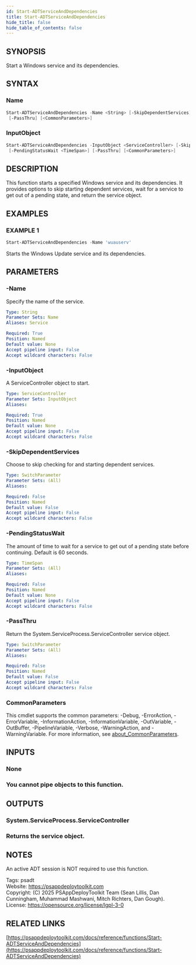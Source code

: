 ```yaml
---
id: Start-ADTServiceAndDependencies
title: Start-ADTServiceAndDependencies
hide_title: false
hide_table_of_contents: false
---
```


## SYNOPSIS

Start a Windows service and its dependencies.

## SYNTAX

### Name

```powershell
Start-ADTServiceAndDependencies -Name <String> [-SkipDependentServices] [-PendingStatusWait <TimeSpan>]
 [-PassThru] [<CommonParameters>]
```

### InputObject

```powershell
Start-ADTServiceAndDependencies -InputObject <ServiceController> [-SkipDependentServices]
 [-PendingStatusWait <TimeSpan>] [-PassThru] [<CommonParameters>]
```

## DESCRIPTION

This function starts a specified Windows service and its dependencies.
It provides options to skip starting dependent services, wait for a service to get out of a pending state, and return the service object.

## EXAMPLES

### EXAMPLE 1

```powershell
Start-ADTServiceAndDependencies -Name 'wuauserv'
```

Starts the Windows Update service and its dependencies.

## PARAMETERS

### -Name

Specify the name of the service.

```yaml
Type: String
Parameter Sets: Name
Aliases: Service

Required: True
Position: Named
Default value: None
Accept pipeline input: False
Accept wildcard characters: False
```

### -InputObject

A ServiceController object to start.

```yaml
Type: ServiceController
Parameter Sets: InputObject
Aliases:

Required: True
Position: Named
Default value: None
Accept pipeline input: False
Accept wildcard characters: False
```

### -SkipDependentServices

Choose to skip checking for and starting dependent services.

```yaml
Type: SwitchParameter
Parameter Sets: (All)
Aliases:

Required: False
Position: Named
Default value: False
Accept pipeline input: False
Accept wildcard characters: False
```

### -PendingStatusWait

The amount of time to wait for a service to get out of a pending state before continuing.
Default is 60 seconds.

```yaml
Type: TimeSpan
Parameter Sets: (All)
Aliases:

Required: False
Position: Named
Default value: None
Accept pipeline input: False
Accept wildcard characters: False
```

### -PassThru

Return the System.ServiceProcess.ServiceController service object.

```yaml
Type: SwitchParameter
Parameter Sets: (All)
Aliases:

Required: False
Position: Named
Default value: False
Accept pipeline input: False
Accept wildcard characters: False
```

### CommonParameters

This cmdlet supports the common parameters: -Debug, -ErrorAction, -ErrorVariable, -InformationAction, -InformationVariable, -OutVariable, -OutBuffer, -PipelineVariable, -Verbose, -WarningAction, and -WarningVariable. For more information, see [about_CommonParameters](http://go.microsoft.com/fwlink/?LinkID=113216).

## INPUTS

### None

### You cannot pipe objects to this function.
## OUTPUTS

### System.ServiceProcess.ServiceController

### Returns the service object.
## NOTES
An active ADT session is NOT required to use this function.

Tags: psadt<br />
Website: https://psappdeploytoolkit.com<br />
Copyright: (C) 2025 PSAppDeployToolkit Team (Sean Lillis, Dan Cunningham, Muhammad Mashwani, Mitch Richters, Dan Gough).<br />
License: https://opensource.org/license/lgpl-3-0

## RELATED LINKS

[https://psappdeploytoolkit.com/docs/reference/functions/Start-ADTServiceAndDependencies](https://psappdeploytoolkit.com/docs/reference/functions/Start-ADTServiceAndDependencies)
